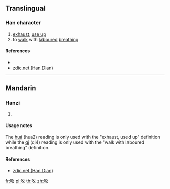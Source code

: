 ==Translingual==

===Han character===
{{Han char|rn=30|rad=口|as=04|sn=7|four=|canj=ROK|ids=⿰口攵}}

# [[exhaust]], [[use up]]
# to [[walk]] with [[labour]]ed [[breathing]]

====References====
* {{Han ref|kx=0181.191|hdz=10590.031|uh=545A|ud=21594}}
* [http://www.zdic.net/z/16/js/545A.htm zdic.net (Han Dian)]

----

==Mandarin==

===Hanzi===
{{cmn-hanzi|pin=[[huá]] ([[hua2]]), [[qì]] ([[qi4]])|wg=hua<sup>2</sup>, ch'i<sup>4</sup>}}

# {{defn|lang=cmn|sort=口04}}

====Usage notes====
The [[huá]] (hua2) reading is only used with the "exhaust, used up" definition while the [[qì]] (qi4) reading is only used with the "walk with laboured breathing" definition.

====References====
* [http://www.zdic.net/z/16/js/545A.htm zdic.net (Han Dian)]

[[fr:呚]]
[[pl:呚]]
[[th:呚]]
[[zh:呚]]